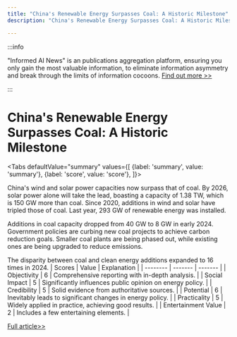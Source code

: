 ```yaml
---
title: "China's Renewable Energy Surpasses Coal: A Historic Milestone"
description: "China's Renewable Energy Surpasses Coal: A Historic Milestone"

---
```



:::info

"Informed AI News" is an publications aggregation platform, ensuring you only gain the most valuable information, to eliminate information asymmetry and break through the limits of information cocoons.  [Find out more >>](/)

:::

# China's Renewable Energy Surpasses Coal: A Historic Milestone


<Tabs
	defaultValue="summary"
	values={[
	{label: 'summary', value: 'summary'},
	{label: 'score', value: 'score'},
]}>
<TabItem value="summary">


China's wind and solar power capacities now surpass that of coal. By 2026, solar power alone will take the lead, boasting a capacity of 1.38 TW, which is 150 GW more than coal. Since 2020, additions in wind and solar have tripled those of coal. Last year, 293 GW of renewable energy was installed.

Additions in coal capacity dropped from 40 GW to 8 GW in early 2024. Government policies are curbing new coal projects to achieve carbon reduction goals. Smaller coal plants are being phased out, while existing ones are being upgraded to reduce emissions.

The disparity between coal and clean energy additions expanded to 16 times in 2024.
</TabItem>
<TabItem value="score">
	| Scores     | Value   | Explanation |
	| -------- | ------- | ------- |
	| Objectivity  | 6    | Comprehensive reporting with in-depth analysis.    |
	| Social Impact | 5     | Significantly influences public opinion on energy policy.    |
	| Credibility    | 5    | Solid evidence from authoritative sources.    |
	| Potential    | 6    | Inevitably leads to significant changes in energy policy.    |
	| Practicality    | 5    | Widely applied in practice, achieving good results.    |
	| Entertainment Value    | 2    | Includes a few entertaining elements.    |
</TabItem>
</Tabs>

[Full article>>](https://hardware.slashdot.org/story/24/08/02/0538210/chinas-wind-and-solar-energy-surpass-coal-in-historic-first?utm_source=rss1.0mainlinkanon&utm_medium=feed)
